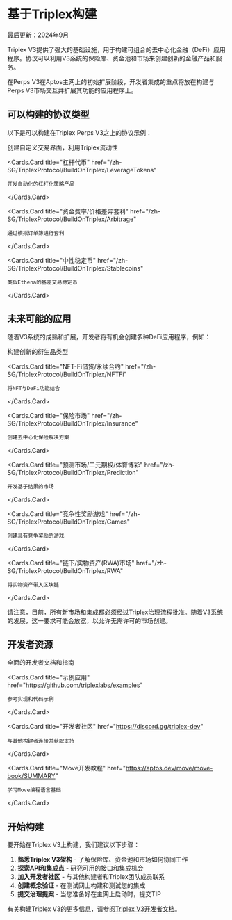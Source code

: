 
# 基于Triplex构建

<Callout type="info">
  最后更新：2024年9月
</Callout>

Triplex V3提供了强大的基础设施，用于构建可组合的去中心化金融（DeFi）应用程序。协议可以利用V3系统的保险库、资金池和市场来创建创新的金融产品和服务。

在Perps V3在Aptos主网上的初始扩展阶段，开发者集成的重点将放在构建与Perps V3市场交互并扩展其功能的应用程序上。

## 可以构建的协议类型

以下是可以构建在Triplex Perps V3之上的协议示例：

<Cards>
  <Cards.Card
    title="前端交易集成"
    href="/zh-SG/TriplexProtocol/BuildOnTriplex/FrontendIntegration"
  >
    创建自定义交易界面，利用Triplex流动性
  </Cards.Card>
  
  <Cards.Card
    title="杠杆代币"
    href="/zh-SG/TriplexProtocol/BuildOnTriplex/LeverageTokens"
  >
    开发自动化的杠杆化策略产品
  </Cards.Card>
  
  <Cards.Card
    title="资金费率/价格差异套利"
    href="/zh-SG/TriplexProtocol/BuildOnTriplex/Arbitrage"
  >
    通过模拟订单簿进行套利
  </Cards.Card>
  
  <Cards.Card
    title="中性稳定币"
    href="/zh-SG/TriplexProtocol/BuildOnTriplex/Stablecoins"
  >
    类似Ethena的基差交易稳定币
  </Cards.Card>
</Cards>

## 未来可能的应用

随着V3系统的成熟和扩展，开发者将有机会创建多种DeFi应用程序，例如：

<Cards>
  <Cards.Card
    title="永续期货/期权/结构化产品"
    href="/zh-SG/TriplexProtocol/BuildOnTriplex/Derivatives"
  >
    构建创新的衍生品类型
  </Cards.Card>
  
  <Cards.Card
    title="NFT-Fi借贷/永续合约"
    href="/zh-SG/TriplexProtocol/BuildOnTriplex/NFTFi"
  >
    将NFT与DeFi功能结合
  </Cards.Card>
  
  <Cards.Card
    title="保险市场"
    href="/zh-SG/TriplexProtocol/BuildOnTriplex/Insurance"
  >
    创建去中心化保险解决方案
  </Cards.Card>
  
  <Cards.Card
    title="预测市场/二元期权/体育博彩"
    href="/zh-SG/TriplexProtocol/BuildOnTriplex/Prediction"
  >
    开发基于结果的市场
  </Cards.Card>
  
  <Cards.Card
    title="竞争性奖励游戏"
    href="/zh-SG/TriplexProtocol/BuildOnTriplex/Games"
  >
    创建具有竞争奖励的游戏
  </Cards.Card>
  
  <Cards.Card
    title="链下/实物资产(RWA)市场"
    href="/zh-SG/TriplexProtocol/BuildOnTriplex/RWA"
  >
    将实物资产带入区块链
  </Cards.Card>
</Cards>

<Callout type="warning">
  请注意，目前，所有新市场和集成都必须经过Triplex治理流程批准。随着V3系统的发展，这一要求可能会放宽，以允许无需许可的市场创建。
</Callout>

## 开发者资源

<Cards>
  <Cards.Card
    title="技术文档"
    href="https://developer.triplex.fi/"
  >
    全面的开发者文档和指南
  </Cards.Card>
  
  <Cards.Card
    title="示例应用"
    href="https://github.com/triplexlabs/examples"
  >
    参考实现和代码示例
  </Cards.Card>
  
  <Cards.Card
    title="开发者社区"
    href="https://discord.gg/triplex-dev"
  >
    与其他构建者连接并获取支持
  </Cards.Card>
  
  <Cards.Card
    title="Move开发教程"
    href="https://aptos.dev/move/move-book/SUMMARY"
  >
    学习Move编程语言基础
  </Cards.Card>
</Cards>

## 开始构建

要开始在Triplex V3上构建，我们建议以下步骤：

1. **熟悉Triplex V3架构** - 了解保险库、资金池和市场如何协同工作
2. **探索API和集成点** - 研究可用的接口和集成机会
3. **加入开发者社区** - 与其他构建者和Triplex团队成员联系
4. **创建概念验证** - 在测试网上构建和测试您的集成
5. **提交治理提案** - 当您准备好在主网上启动时，提交TIP

有关构建Triplex V3的更多信息，请参阅[Triplex V3开发者文档](https://developer.triplex.fi/)。 